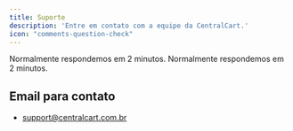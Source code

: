 ```yaml
---
title: Suporte
description: 'Entre em contato com a equipe da CentralCart.'
icon: "comments-question-check"
---
```


<Card title="Suporte por WhatsApp" icon="whatsapp" href="https://api.whatsapp.com/send/?phone=5511937597270&text=Olá%2C+tenho+dúvidas+sobre+a+CentralCart&type=phone_number&app_absent=0" color="#25d366"> 
  Normalmente respondemos em 2 minutos.
</Card>

<Card title="Suporte por Discord" icon="discord" href="https://centralcart.com.br/discord" color="#404eed"> 
  Normalmente respondemos em 2 minutos.
</Card>

## Email para contato
 - support@centralcart.com.br

